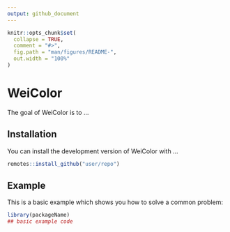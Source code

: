 ```yaml
---
output: github_document
---
```


<!-- README.md is generated from README.Rmd. Please edit that file -->

```r
knitr::opts_chunk$set(
  collapse = TRUE,
  comment = "#>",
  fig.path = "man/figures/README-",
  out.width = "100%"
)
```

# WeiColor

<!-- badges: start -->
<!-- badges: end -->

The goal of WeiColor is to ...

## Installation

You can install the development version of WeiColor with ...

```r
remotes::install_github("user/repo")
```

## Example

This is a basic example which shows you how to solve a common problem:

```r
library(packageName)
## basic example code
```
